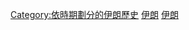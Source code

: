 {{Commonscat|Centuries in Iran}}

[[Category:依時期劃分的伊朗歷史|Category:依時期劃分的伊朗歷史]]
[[Category:各世紀各國|伊朗]]
[[Category:各世紀亞洲|伊朗]]